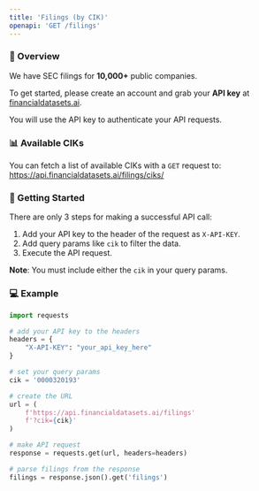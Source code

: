 ```yaml
---
title: 'Filings (by CIK)'
openapi: 'GET /filings'
---
```


### 👋  Overview
We have SEC filings for <b>10,000+</b> public companies.

To get started, please create an account and grab your <b>API key</b> at [financialdatasets.ai](https://financialdatasets.ai).

You will use the API key to authenticate your API requests.

### 📊 Available CIKs
You can fetch a list of available CIKs with a `GET` request to:
https://api.financialdatasets.ai/filings/ciks/

###  🚀  Getting Started
There are only 3 steps for making a successful API call:
1. Add your API key to the header of the request as `X-API-KEY`.
2. Add query params like `cik` to filter the data.
3. Execute the API request.

**Note**: You must include either the `cik` in your query params.

### 💻  Example

```python Filings
import requests

# add your API key to the headers
headers = {
    "X-API-KEY": "your_api_key_here"
}

# set your query params
cik = '0000320193'

# create the URL
url = (
    f'https://api.financialdatasets.ai/filings'
    f'?cik={cik}'
)

# make API request
response = requests.get(url, headers=headers)

# parse filings from the response
filings = response.json().get('filings')
```